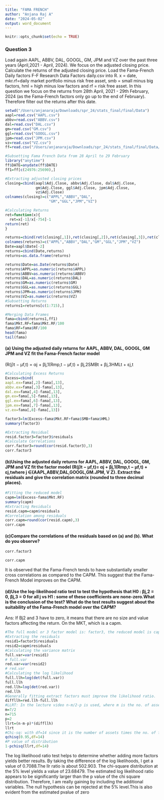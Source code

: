 ```yaml
---
title: "FAMA FRENCH"
author: "Anjana Raj A"
date: "2024-05-02"
output: word_document
---
```


```r
knitr::opts_chunk$set(echo = TRUE)
```

### Question 3

Load again AAPL, ABBV, DAL, GOOGL, GM, JPM and VZ over the past three years (April,2021 - April, 2024). We focus on the adjusted closing price. Calculate the returns of the adjusted closing price. Load the Fama-French Daily factors F-F Research Data Factors daily.csv into R. x = date, mkr.rf=daily market portfolio minus risk free asset, smb = small minus big factors, hml = high minus low factors and rf = risk free asset. In this question we focus on the returns from 28th April, 2021 - 29th February, 2024 (as the Fama-French factors only go up to the end of February). Therefore filter out the returns after this date.

```r
setwd("/Users/anjanaraja/Downloads/spr_24/stats_final/final/Data")
aapl=read.csv("AAPL.csv")
abbv=read.csv("ABBV.csv")
dal=read.csv("DAL.csv")
gm=read.csv("GM.csv")
ggl=read.csv("GOOGL.csv")
jpm=read.csv("JPM.csv")
vz=read.csv("VZ.csv")
ff=read.csv("/Users/anjanaraja/Downloads/spr_24/stats_final/final/Data/F-F_Research_Data_Factors_daily.csv")
```

```r
#Subsetting Fama French Data from 28 April to 29 February
library("anytime")
ff$DATE=anydate(ff$DATE)
ff1=ff[c(24976:25690),]
```

```r
#Extracting adjusted closing prices
closing=cbind(aapl$Adj.Close, abbv$Adj.Close, dal$Adj.Close,
              gm$Adj.Close, ggl$Adj.Close, jpm$Adj.Close,
              vz$Adj.Close)
colnames(closing)=c("APPL","ABBV","DAL",
                    "GM","GGL","JPM","VZ")
```

```r
#Calculating Returns
ret=function(x){
  ret=x[-1]/x[-754]-1
return(ret)
}

returns=cbind(ret(closing[,1]),ret(closing[,2]),ret(closing[,3]),ret(closing[,4]),ret(closing[,5]),ret(closing[,6]),ret(closing[,7]))
colnames(returns)=c("APPL","ABBV","DAL","GM","GGL","JPM","VZ")
Date=aapl$Date[-2]
returns=cbind(Date,returns)
returns=as.data.frame(returns)

returns$Date=as.Date(returns$Date)
returns$APPL=as.numeric(returns$APPL)
returns$ABBV=as.numeric(returns$ABBV)
returns$DAL=as.numeric(returns$DAL)
returns$GM=as.numeric(returns$GM)
returns$GGL=as.numeric(returns$GGL)
returns$JPM=as.numeric(returns$JPM)
returns$VZ=as.numeric(returns$VZ)
#Subsetting Returns
returns1=returns[c(1:715),]
```

```r
#Merging Data Frames
fama=cbind(returns1,ff1)
fama$Mkt.RF=fama$Mkt.RF/100
fama$RF=fama$RF/100
head(fama)
tail(fama)
```

#### (a) Using the adjusted daily returns for AAPL, ABBV, DAL, GOOGL, GM JPM and VZ fit the Fama-French factor model

(R(j)t − μf,t) = αj + βj,1(Rmp,t − μf,t) + βj,2SMBt + βj,3HMLt + εj,t

```r
#Calculating Excess Returns
Excess=cbind(
aapl.ex=fama[,2]-fama[,13],
abbv.ex=fama[,3]-fama[,13],
dal.ex=fama[,4]-fama[,13],
gm.ex=fama[,5]-fama[,13],
ggl.ex=fama[,6]-fama[,13],
jpm.ex=fama[,7]-fama[,13],
vz.ex=fama[,8]-fama[,13])

factor3=lm(Excess~fama$Mkt.RF+fama$SMB+fama$HML)
summary(factor3)
```

```r
#Extracting Residual
resid.factor3=factor3$residuals
#Calculate Correlations
corr.factor3=round(cor(resid.factor3),3)
corr.factor3
```

#### (b)Using the adjusted daily returns for AAPL, ABBV, DAL, GOOGL, GM, JPM and VZ fit the factor model (R(j)t − μf,t)= αj + βj,1(Rmp,t − μf,t) + εj,twhere j ∈{AAPL,ABBV,DAL,GOOGL,GM.JPM, V Z}. Extract the residuals and give the correlation matrix (rounded to three decimal places).

```r
#Fitting the reduced model
capm=lm(Excess~fama$Mkt.RF)
summary(capm)
#Extracting Residuals
resid.capm=capm$residuals
#Correlation among residuals
corr.capm=round(cor(resid.capm),3)
corr.capm
```

#### (c)Compare the correlations of the residuals based on (a) and (b). What do you observe?

```r
corr.factor3
```

```r
corr.capm
```

It is observed that the Fama-French tends to have substantially smaller cross correlations as compared to the CAPM. This suggest that the Fama-French Model improves on the CAPM.

#### (d)Use the log-likelihood ratio test to test the hypothesis that H0 : βj,2 = 0, βj,3 = 0 for all j vs H1 : some of these coefficients are none-zero.What is the conclusion of the test? What do the test results suggest about the suitability of the Fama-French model over the CAPM?
Ans: If Bj2 and 3 have to zero, it means that there are no size and value factors affecting the return. On the MKT, which is a capm.
```r
#The full model or 3 factor model is: factor3, the reduced model is capm
#Extracting the residuals
resid1=factor3$residuals
resid2=capm$residuals
#Calculating the variance matrix
full.var=var(resid1)
# full.var
red.var=var(resid2)
# red.var
#Calculating the log likelihood
full.llh=log(det(full.var))
full.llh
red.llh=log(det(red.var))
red.llh
#Generally fitting extract factors must improve the likelihood ratio.
diffllh=red.llh-full.llh
#LLRT: In the lecture video n-m/2-p is used, where m is the no. of assets and p is the no. additional of factors and n is
m=7/2
n=715
p=2
llrt=(n-m-p)*(diffllh)
llrt
#Chi-sq: with df=14 since it is the number of assets times the no. of factors
qchisq(0.95,df=14)
#P value of distribution
1-pchisq(llrt,df=14)
```
The log likelihood ratio test helps to determine whether adding more factors yields better results. By taking the difference of the log likelihoods, I get a value of 0.7088.The llr ratio is about 502.903. The chi-square distribution at the 5% level yields a value of 23.68479. The estimated log likelihood ratio appears to be significantly larger than the p value of the chi square distribution. Therefore, I am really gaining by including the additional variables. The null hypothesis can be rejected at the 5% level.This is also evident from the estimated pvalue of zero
